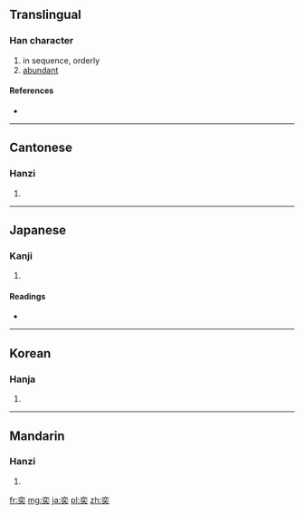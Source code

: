 ==Translingual==

===Han character===
{{Han char|rn=37|rad=大|as=06|sn=9|four=0043<sub>0</sub>|canj=X卜金大 (XYCK), 卜金大 (YCK)}}

# in sequence, orderly
# [[abundant]]

====References====
* {{Han ref|kx=0252.050|dkj=05922|dj=0513.050|hdz=10540.030|uh=5955|ud=22869|bh=ABB3|bd=43955}}

----

==Cantonese==

===Hanzi===
{{yue-hanzi|jyut=|y=yik6}}

# {{defn|lang=yue|sort=大06}}

----

==Japanese==

===Kanji===
{{ja-kanji|grade=|rs=大06}}

# {{defn|lang=ja|sort=大06}}

====Readings====
* {{ja-readings|on=[[えき]] (eki), [[やく]] (yaku)|kun=[[おおきい]] (ookii), [[うつくしい]] (utsukushii), [[なれる]] (nareru)}}

----

==Korean==

===Hanja===
{{ko-hanja|hangeul=혁|rv=hyeok|mr=hyŏk}}

# {{defn|lang=ko|sort=大06}}

----

==Mandarin==

===Hanzi===
{{cmn-hanzi|pin=[[yì]] ([[yi4]]), [[zhuǎng]] ([[zhuang3]])|wg=i<sup>4</sup>, chuang<sup>3</sup>}}

# {{defn|lang=cmn|sort=大06}}

[[fr:奕]]
[[mg:奕]]
[[ja:奕]]
[[pl:奕]]
[[zh:奕]]
